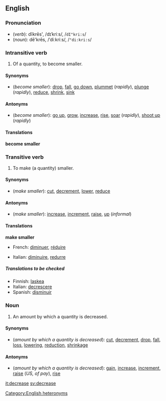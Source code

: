 ==English==
===Pronunciation===
*(''verb''): dĭkrēs', /dɪˈkriːs/, /<tt>dI"kri:s</tt>/
*(''noun''): dē'krēs, /ˈdiːkriːs/, /<tt>"di:kri:s</tt>/
[[Category:English heteronyms]]

===Intransitive verb===
{{en-infl-reg-other-e|decreas|e||}}

#Of a quantity, to become smaller.

====Synonyms====
*(''become smaller''): [[drop]], [[fall]], [[go down]], [[plummet]] (''rapidly''), [[plunge]] (''rapidly''), [[reduce]], [[shrink]], [[sink]]

====Antonyms====
*(''become smaller''): [[go up]], [[grow]], [[increase]], [[rise]], [[soar]] (''rapidly''), [[shoot up]] (''rapidly'')

====Translations====

'''become smaller'''
{{top}}
{{mid}}
{{bottom}}

===Transitive verb===
{{en-infl-reg-other-e|decreas|e||}}
#To make (a quantity) smaller.

====Synonyms====
*(''make smaller''): [[cut]], [[decrement]], [[lower]], [[reduce]]

====Antonyms====
*(''make smaller''): [[increase]], [[increment]], [[raise]], [[up]] (''informal'')

====Translations====

'''make smaller'''
{{top}}
*French: [[diminuer]], [[réduire]]
{{mid}}
*Italian: [[diminuire]], [[redurre]]
{{bottom}}

=====Translations to be checked=====
<!--Remove this section once all of the translations below have been moved into the tables above.-->
{{checktrans}}

*Finnish: [[laskea]]
*Italian: [[decrescere]] 
*Spanish: [[disminuir]]

===Noun===
{{en-noun-reg}}

#An amount by which a quantity is decreased.

====Synonyms====
*(''amount by which a quantity is decreased''): [[cut]], [[decrement]], [[drop]], [[fall]], [[loss]], [[lowering]], [[reduction]], [[shrinkage]]

====Antonyms====
*(''amount by which a quantity is decreased''): [[gain]], [[increase]], [[increment]], [[raise]] (''US, of pay''), [[rise]]

[[it:decrease]]
[[sv:decrease]]